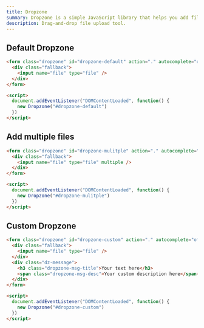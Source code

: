 ```yaml
---
title: Dropzone
summary: Dropzone is a simple JavaScript library that helps you add file drag and drop functionality to your web forms. It is one of the most popular drag and drop library on the web and is used by millions of people.
description: Drag-and-drop file upload tool.
---
```


## Default Dropzone

```html example vendors height="240px" libs="dropzone"
<form class="dropzone" id="dropzone-default" action="." autocomplete="off" novalidate>
  <div class="fallback">
    <input name="file" type="file" />
  </div>
</form>

<script>
  document.addEventListener("DOMContentLoaded", function() {
    new Dropzone("#dropzone-default")
  })
</script>
```

## Add multiple files

```html example vendors height="240px" libs="dropzone"
<form class="dropzone" id="dropzone-mulitple" action="." autocomplete="off" novalidate>
  <div class="fallback">
    <input name="file" type="file" multiple />
  </div>
</form>

<script>
  document.addEventListener("DOMContentLoaded", function() {
    new Dropzone("#dropzone-mulitple")
  })
</script>
```

## Custom Dropzone

```html example vendors height="240px" libs="dropzone"
<form class="dropzone" id="dropzone-custom" action="." autocomplete="off" novalidate>
  <div class="fallback">
    <input name="file" type="file" />
  </div>
  <div class="dz-message">
    <h3 class="dropzone-msg-title">Your text here</h3>
    <span class="dropzone-msg-desc">Your custom description here</span>
  </div>
</form>

<script>
  document.addEventListener("DOMContentLoaded", function() {
    new Dropzone("#dropzone-custom")
  })
</script>
```
